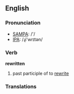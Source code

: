 ==English==

===Pronunciation===
*[[w:SAMPA|SAMPA]]: /'/
*[[w:IPA|IPA]]: /ɻi'wrɪtən/

===Verb===
'''rewritten'''

# past participle of to [[rewrite]]

===Translations===